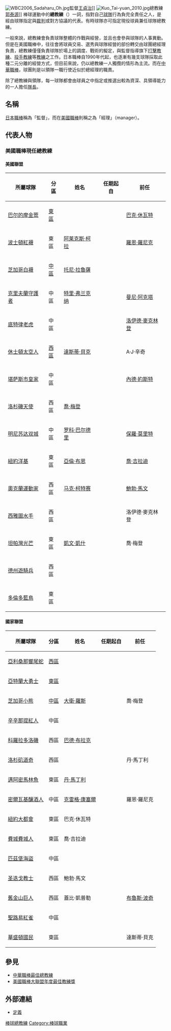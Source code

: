 {{Unreferenced|time=2016-04-07T04:02:10+00:00}}
[[File:WBC2006_Sadaharu_Oh.jpg|thumb]]監督[[王貞治|王貞治]]]]
[[File:Kuo_Tai-yuan_2010.jpg|thumb]]總教練[[郭泰源|郭泰源]]]]
棒球運動中的'''總教練'''（{{lang-en|Manager}}）一詞，指對自己[[球隊|球隊]]行為負完全責任之人，是經由球隊指定與[[裁判_(體育)|裁判]]或對方協議的代表。有時球隊亦可指定現役球員兼任球隊總教練。

一般來說，總教練會負責球隊整體的作戰與經營，並且也會參與球隊的人事異動。但是在美國職棒中，往往會將球員交易、選秀與球隊經營的部份轉交由球團總經理負責，總教練僅僅負責球隊於場上的調度、戰術的擬定，與監督指導旗下[[打擊教練|打擊教練]]、[[投手教練|投手教練]]等[[教練|教練]]之工作。日本職棒自1990年代起，也逐漸有幾支球隊採取此種二元分離的經營方式，但目前來說，仍以總教練一人獨攬的情形為主流。而在[[中華職棒|中華職棒]]，球團則是以領隊一職行使近似於總經理的職責。

除了總教練與領隊，每一球隊都會由球員之中指定或推選出較為資深、具領導能力的一人擔任[[隊長|隊長]]。

== 名稱 ==
[[日本職棒|日本職棒]]稱為「監督」，而在[[美國職棒|美國職棒]]則稱之為「經理」（manager）。

== 代表人物 ==
=== 美國職棒現任總教練 ===
==== 美國聯盟 ====
{| class="wikitable sortable plainrowheaders" 
|-
!scope="col"|所屬球隊
!scope="col"|分區
!scope="col"|姓名
!scope="col"|任期起自
!scope="col"|前任
|-
|[[巴尔的摩金莺|巴尔的摩金莺]]
|[[美國聯盟東區|東區]]
!scope="row"|{{Le|布蘭登·海德|Brandon Hyde}}
|{{dts|December 14, 2018}}
|[[巴克·休瓦特|巴克·休瓦特]]
|-
|[[波士頓紅襪|波士頓紅襪]]
|東區
!scope="row"|[[阿莱克斯·柯拉|阿莱克斯·柯拉]]
|{{dts|November 6, 2020}}
|[[羅恩·羅尼克|羅恩·羅尼克]]
|-
|[[芝加哥白襪|芝加哥白襪]]
|[[美國聯盟中區|中區]]
!scope="row"|[[托尼·拉魯薩|托尼·拉魯薩]]
|{{dts|October 29, 2020}}
|{{Le|瑞克·倫特利亞|Rick Renteria}}
|-
|[[克里夫蘭守護者|克里夫蘭守護者]]
|中區
!scope="row"|[[特里·弗兰克纳|特里·弗兰克纳]]
|{{dts|October 6, 2012}}
|[[曼尼·阿克塔|曼尼·阿克塔]]
|-
|[[底特律老虎|底特律老虎]]
|中區
!scope="row"|{{Le|A·J·辛奇|A. J. Hinch}}
|{{dts|October 30, 2020}}
|[[洛伊德·麥克林登|洛伊德·麥克林登]]
|-
|[[休士頓太空人|休士頓太空人]]
|[[美國聯盟西區|西區]]
!scope="row"|[[達斯蒂·貝克|達斯蒂·貝克]]
|{{dts|January 29, 2020}}
|A·J·辛奇
|-
|[[堪萨斯市皇家|堪萨斯市皇家]]
|中區
!scope="row"|{{Le|麥克·馬錫尼|Mike Matheny}}
|{{dts|October 31, 2019}}
|[[內德·約斯特|內德·約斯特]]
|-
|[[洛杉磯天使|洛杉磯天使]]
|西區
!scope="row"|[[喬·梅登|喬·梅登]]
|{{dts|October 16, 2019}}
|{{Le|布拉德·奧斯摩斯|Brad Ausmus}}
|-
|[[明尼苏达双城|明尼苏达双城]]
|中區
!scope="row"|[[罗科·巴尔德里|罗科·巴尔德里]]
|{{dts|October 25, 2018}}
|[[保羅·莫里特|保羅·莫里特]]
|-
|[[紐約洋基|紐約洋基]]
|東區
!scope="row"|[[亞倫·布恩|亞倫·布恩]]
|{{dts|December 1, 2017}}
|[[喬·吉拉迪|喬·吉拉迪]]
|-
|[[奧克蘭運動家|奧克蘭運動家]]
|西區
!scope="row"|[[马克·柯特赛|马克·柯特赛]]
|{{dts|December 21, 2021}}
|[[鮑勃·馬文|鮑勃·馬文]]
|-
|[[西雅圖水手|西雅圖水手]]
|西區
!scope="row"|{{Le|斯柯特·塞瓦斯|Scott Servais}}
| {{dts|October 23, 2015}}
|洛伊德·麥克林登
|-
|[[坦帕灣光芒|坦帕灣光芒]]
|東區
!scope="row"|[[凱文·凱什|凱文·凱什]]
|{{dts|December 5, 2014}}
|喬·梅登
|-
|[[德州遊騎兵|德州遊騎兵]]
|西區
!scope="row"|{{Le|克里斯·伍德沃德|Chris Woodward}}
|{{dts|November 3, 2018}}
|{{Le|唐·若松|Don Wakamatsu}}
|-
|[[多倫多藍鳥|多倫多藍鳥]]
|東區
!scope="row"|{{Le|查利·蒙托|Charlie Montoyo}}
|{{dts|October 25, 2018}}
|{{Le|約翰·吉本斯|John Gibbons}}
|}

==== 國家聯盟 ====
{| class="wikitable sortable plainrowheaders" 
|-
!scope="col"|所屬球隊
!scope="col"|分區
!scope="col"|姓名
!scope="col"|任期起自
!scope="col"|前任
|-
|[[亞利桑那響尾蛇|亞利桑那響尾蛇]]
|[[國家聯盟西區|西區]]
!scope="row"|{{Le|托瑞·羅夫洛|Torey Lovullo}}
|{{dts|November 4, 2016}}
|{{Le|奇普·海爾|Chip Hale}}
|-
|[[亞特蘭大勇士|亞特蘭大勇士]]
|[[國家聯盟東區|東區]]
!scope="row"|{{Le|布萊恩·史尼克|Brian Snitker}}
|{{dts|May 17, 2016}}
|{{Le|佛瑞迪·岡薩雷茲|Fredi González}}
|-
|[[芝加哥小熊|芝加哥小熊]]
|[[國家聯盟中區|中區]]
!scope="row"|[[大衛·羅斯|大衛·羅斯]]
|{{dts|October 24, 2019}}
|喬·梅登
|-
|[[辛辛那提紅人|辛辛那提紅人]]
|中區
!scope="row"|{{Le|大衛·貝爾|David Bell}}
|{{dts|October 21, 2018}}
|{{Le|金·里格爾曼|Jim Riggleman}}
|-
|[[科羅拉多洛磯|科羅拉多洛磯]]
|西區
!scope="row"|[[巴德·布拉克|巴德·布拉克]]
|{{dts|November 06, 2016}}
|{{Le|沃特·魏斯|Walt Weiss}}
|-
|[[洛杉矶道奇|洛杉矶道奇]]
|西區
!scope="row"|{{Le|戴夫·羅伯茨 (1972年)|Dave Roberts (outfielder)|戴夫·羅伯茨}}
| {{dts|November 23, 2015}}
|丹·馬丁利
|-
|[[邁阿密馬林魚|邁阿密馬林魚]]
|東區
!scope="row"|[[丹·馬丁利|丹·馬丁利]]
| {{dts|November 2, 2015 }}
|{{Le|丹·詹寧斯|Dan Jennings}}
|-
|[[密爾瓦基釀酒人|密爾瓦基釀酒人]]
|中區
!scope="row"|[[克雷格·康塞爾|克雷格·康塞爾]]
|{{dts|May 4, 2015}}
|羅恩·羅尼克
|-
|[[紐約大都會|紐約大都會]]
|東區
!scope="row"|巴克·休瓦特
|{{dts|December 20, 2021}}
|{{Le|路易·羅哈斯 (1981年)|Luis Rojas (baseball)|路易·羅哈斯}}
|-
|[[費城費城人|費城費城人]]
|東區
!scope="row"|喬·吉拉迪
|{{dts|October 24, 2019}}
|{{Le|蓋比·凱普勒|Gabe Kapler}}
|-
|[[匹茲堡海盜|匹茲堡海盜]]
|中區
!scope="row"|{{Le|德瑞克·薛爾頓|Derek Shelton}}
|{{dts|November 27, 2019}}
|{{Le|克林特·赫多|Clint Hurdle}}
|-
|[[圣迭戈教士|圣迭戈教士]]
|西區
!scope="row"|鮑勃·馬文
|{{dts|November 1, 2021}}
|{{Le|傑斯·汀格勒|Jayce Tingler}}
|-
|[[舊金山巨人|舊金山巨人]]
|西區
!scope="row"|蓋比·凱普勒
|{{dts|November 12, 2019}}
|[[布魯斯·波奇|布魯斯·波奇]]
|-
|[[聖路易紅雀|聖路易紅雀]]
|中區
!scope="row"|{{Le|奧利佛·馬爾莫爾|Oliver Marmol}}
| {{dts|October 25, 2021}}
|{{Le|邁克·希爾|Mike Shildt}}
|-
|[[華盛頓國民|華盛頓國民]]
|東區
!scope="row"|{{Le|戴夫·馬丁內斯|Dave Martinez}}
|{{dts|November 2, 2017}} 
|達斯蒂·貝克 
|}
{{updated|2022年5月3日}}

== 參見 ==
{{Portal box|棒球}}
* [[中華職棒最佳總教練|中華職棒最佳總教練]]
* [[美國職棒大聯盟年度最佳教練獎|美國職棒大聯盟年度最佳教練獎]]

== 外部連結 ==
{{Commons category|Baseball managers}}
{{台灣棒球維基館|球隊總教練}}
* [http://www.holidaysba.org/record/weeked/data/umpires/rule/rule1.htm 定義]

{{Baseball Positions}}

[[Category:棒球總教練|]]
[[Category:棒球職業|Category:棒球職業]]